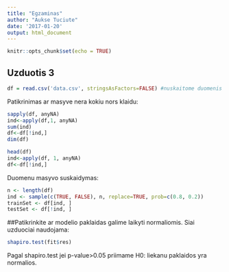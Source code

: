 ---
title: "Egzaminas"
author: "Aukse Tuciute"
date: '2017-01-20'
output: html_document
---

```{r setup, include=FALSE}
knitr::opts_chunk$set(echo = TRUE)
```

## Uzduotis 3

```{r,s}
df = read.csv('data.csv', stringsAsFactors=FALSE) #nuskaitome duomenis
```



Patikrinimas ar masyve nera kokiu nors klaidu:
```{r,s}
sapply(df, anyNA)
ind<-apply(df,1, anyNA)
sum(ind)
df<-df[!ind,]
dim(df)
```
```{r,s}
head(df) 
ind<-apply(df, 1, anyNA)
df<-df[!ind,]
```

Duomenu masyvo suskaidymas:
```{r,s}
n <- length(df)
ind <- sample(c(TRUE, FALSE), n, replace=TRUE, prob=c(0.8, 0.2))
trainSet <- df[ind, ]
testSet <- df[!ind, ]
```







##Patikrinkite ar modelio paklaidas galime laikyti normaliomis.
Siai uzduociai naudojama:
```{r,s}
shapiro.test(fit$res)
```
Pagal shapiro.test jei p-value>0.05 priimame H0: liekanu paklaidos yra normalios.

